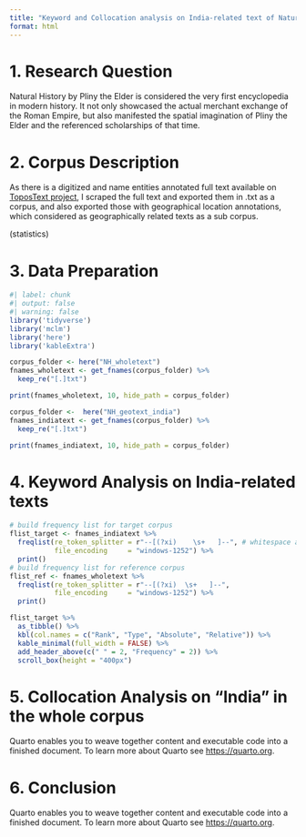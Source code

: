```yaml
---
title: "Keyword and Collocation analysis on India-related text of Natural History"
format: html
---
```


# 1. Research Question

Natural History by Pliny the Elder is considered the very first encyclopedia in modern history. It not only showcased the actual merchant exchange of the Roman Empire, but also manifested the spatial imagination of Pliny the Elder and the referenced scholarships of that time.

# 2. Corpus Description

As there is a digitized and name entities annotated full text available on [ToposText project](https://topostext.org/work/148 "Check Natural History on ToposText"), I scraped the full text and exported them in .txt as a corpus, and also exported those with geographical location annotations, which considered as geographically related texts as a sub corpus.

(statistics)

# 3. Data Preparation

```r
#| label: chunk
#| output: false
#| warning: false
library('tidyverse')
library('mclm')
library('here')
library('kableExtra')

corpus_folder <- here("NH_wholetext")
fnames_wholetext <- get_fnames(corpus_folder) %>% 
  keep_re("[.]txt")

print(fnames_wholetext, 10, hide_path = corpus_folder)

corpus_folder <-  here("NH_geotext_india")
fnames_indiatext <- get_fnames(corpus_folder) %>% 
  keep_re("[.]txt")

print(fnames_indiatext, 10, hide_path = corpus_folder)
```

# 4. Keyword Analysis on India-related texts

```r
# build frequency list for target corpus
flist_target <- fnames_indiatext %>%
  freqlist(re_token_splitter = r"--[(?xi)    \s+   ]--", # whitespace as token splitter
           file_encoding     = "windows-1252") %>%
  print()
# build frequency list for reference corpus
flist_ref <- fnames_wholetext %>%
  freqlist(re_token_splitter = r"--[(?xi)  \s+   ]--",
           file_encoding     = "windows-1252") %>%
  print()
```

```r
flist_target %>% 
  as_tibble() %>% 
  kbl(col.names = c("Rank", "Type", "Absolute", "Relative")) %>% 
  kable_minimal(full_width = FALSE) %>% 
  add_header_above(c(" " = 2, "Frequency" = 2)) %>% 
  scroll_box(height = "400px")
```

# 5. Collocation Analysis on "India" in the whole corpus

Quarto enables you to weave together content and executable code into a finished document. To learn more about Quarto see <https://quarto.org>.

# 6. Conclusion

Quarto enables you to weave together content and executable code into a finished document. To learn more about Quarto see <https://quarto.org>.
